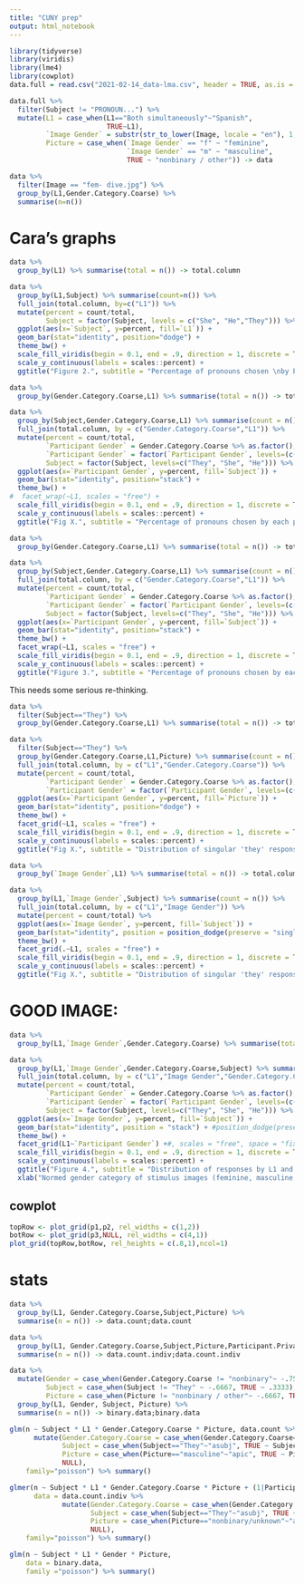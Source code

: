 ```yaml
---
title: "CUNY prep"
output: html_notebook
---
```


```r
library(tidyverse)
library(viridis)
library(lme4)
library(cowplot)
data.full = read.csv("2021-02-14_data-lma.csv", header = TRUE, as.is = TRUE)

data.full %>% 
  filter(Subject != "PRONOUN...") %>% 
  mutate(L1 = case_when(L1=="Both simultaneously"~"Spanish",
                        TRUE~L1),
         `Image Gender` = substr(str_to_lower(Image, locale = "en"), 1, 1),
         Picture = case_when(`Image Gender` == "f" ~ "feminine",
                             `Image Gender` == "m" ~ "masculine",
                             TRUE ~ "nonbinary / other")) -> data
```

```r
data %>% 
  filter(Image == "fem- dive.jpg") %>% 
  group_by(L1,Gender.Category.Coarse) %>% 
  summarise(n=n())
```


# Cara's graphs

```r
data %>% 
  group_by(L1) %>% summarise(total = n()) -> total.column

data %>% 
  group_by(L1,Subject) %>% summarise(count=n()) %>% 
  full_join(total.column, by=c("L1")) %>% 
  mutate(percent = count/total,
         Subject = factor(Subject, levels = c("She", "He","They"))) %>% 
  ggplot(aes(x=`Subject`, y=percent, fill=`L1`)) +
  geom_bar(stat="identity", position="dodge") +
  theme_bw() +
  scale_fill_viridis(begin = 0.1, end = .9, direction = 1, discrete = TRUE, option = "C") +
  scale_y_continuous(labels = scales::percent) +
  ggtitle("Figure 2.", subtitle = "Percentage of pronouns chosen \nby English and Spanish L1 speakers") #-> p1
```


```r
data %>% 
  group_by(Gender.Category.Coarse,L1) %>% summarise(total = n()) -> total.column

data %>% 
  group_by(Subject,Gender.Category.Coarse,L1) %>% summarise(count = n()) %>% 
  full_join(total.column, by = c("Gender.Category.Coarse","L1")) %>% 
  mutate(percent = count/total,
         `Participant Gender` = Gender.Category.Coarse %>% as.factor(),
         `Participant Gender` = factor(`Participant Gender`, levels=(c("woman","man","nonbinary","other"))),
         Subject = factor(Subject, levels=c("They", "She", "He"))) %>% 
  ggplot(aes(x=`Participant Gender`, y=percent, fill=`Subject`)) +
  geom_bar(stat="identity", position="stack") +
  theme_bw() +
#  facet_wrap(~L1, scales = "free") +
  scale_fill_viridis(begin = 0.1, end = .9, direction = 1, discrete = TRUE, option = "D") +
  scale_y_continuous(labels = scales::percent) +
  ggtitle("Fig X.", subtitle = "Percentage of pronouns chosen by each participant gender category")
```



```r
data %>% 
  group_by(Gender.Category.Coarse,L1) %>% summarise(total = n()) -> total.column

data %>% 
  group_by(Subject,Gender.Category.Coarse,L1) %>% summarise(count = n()) %>% 
  full_join(total.column, by = c("Gender.Category.Coarse","L1")) %>% 
  mutate(percent = count/total,
         `Participant Gender` = Gender.Category.Coarse %>% as.factor(),
         `Participant Gender` = factor(`Participant Gender`, levels=(c("woman","man","nonbinary","other"))),
         Subject = factor(Subject, levels=c("They", "She", "He"))) %>% 
  ggplot(aes(x=`Participant Gender`, y=percent, fill=`Subject`)) +
  geom_bar(stat="identity", position="stack") +
  theme_bw() +
  facet_wrap(~L1, scales = "free") +
  scale_fill_viridis(begin = 0.1, end = .9, direction = 1, discrete = TRUE, option = "D") +
  scale_y_continuous(labels = scales::percent) +
  ggtitle("Figure 3.", subtitle = "Percentage of pronouns chosen by each participant gender category") #-> p2
```

This needs some serious re-thinking.
```r
data %>% 
  filter(Subject=="They") %>% 
  group_by(Gender.Category.Coarse,L1) %>% summarise(total = n()) -> total.column

data %>% 
  filter(Subject=="They") %>% 
  group_by(Gender.Category.Coarse,L1,Picture) %>% summarise(count = n()) %>% 
  full_join(total.column, by = c("L1","Gender.Category.Coarse")) %>% 
  mutate(percent = count/total,
         `Participant Gender` = Gender.Category.Coarse %>% as.factor(),
         `Participant Gender` = factor(`Participant Gender`, levels=(c("woman","man","nonbinary","other")))) %>% 
  ggplot(aes(x=`Participant Gender`, y=percent, fill=`Picture`)) +
  geom_bar(stat="identity", position="dodge") +
  theme_bw() +
  facet_grid(~L1, scales = "free") +
  scale_fill_viridis(begin = 0.1, end = .9, direction = 1, discrete = TRUE, option = "D") +
  scale_y_continuous(labels = scales::percent) +
  ggtitle("Fig X.", subtitle = "Distribution of singular 'they' responses by L1 and Participant Gender across Image Gender")
```

```r
data %>% 
  group_by(`Image Gender`,L1) %>% summarise(total = n()) -> total.column

data %>% 
  group_by(L1,`Image Gender`,Subject) %>% summarise(count = n()) %>% 
  full_join(total.column, by = c("L1","Image Gender")) %>% 
  mutate(percent = count/total) %>% 
  ggplot(aes(x=`Image Gender`, y=percent, fill=`Subject`)) +
  geom_bar(stat="identity", position = position_dodge(preserve = "single")) +
  theme_bw() +
  facet_grid(.~L1, scales = "free") +
  scale_fill_viridis(begin = 0.1, end = .9, direction = 1, discrete = TRUE, option = "D") +
  scale_y_continuous(labels = scales::percent) +
  ggtitle("Fig X.", subtitle = "Distribution of singular 'they' responses by L1 and Participant Gender across Image Gender")
```
# GOOD IMAGE:

```r
data %>% 
  group_by(L1,`Image Gender`,Gender.Category.Coarse) %>% summarise(total = n()) -> total.column

data %>% 
  group_by(L1,`Image Gender`,Gender.Category.Coarse,Subject) %>% summarise(count = n()) %>% 
  full_join(total.column, by = c("L1","Image Gender","Gender.Category.Coarse")) %>% 
  mutate(percent = count/total,
         `Participant Gender` = Gender.Category.Coarse %>% as.factor(),
         `Participant Gender` = factor(`Participant Gender`, levels=(c("woman","man","other","nonbinary"))),
         Subject = factor(Subject, levels=c("They", "She", "He"))) %>% 
  ggplot(aes(x=`Image Gender`, y=percent, fill=`Subject`)) +
  geom_bar(stat="identity", position = "stack") + #position_dodge(preserve = "single")
  theme_bw() +
  facet_grid(L1~`Participant Gender`) +#, scales = "free", space = "fixed") +
  scale_fill_viridis(begin = 0.1, end = .9, direction = 1, discrete = TRUE, option = "D") +
  scale_y_continuous(labels = scales::percent) +
  ggtitle("Figure 4.", subtitle = "Distribution of responses by L1 and Gender across image type") +
  xlab("Normed gender category of stimulus images (feminine, masculine, nonbinary/unknown)") #-> p3
```

## cowplot
```r
topRow <- plot_grid(p1,p2, rel_widths = c(1,2))
botRow <- plot_grid(p3,NULL, rel_widths = c(4,1))
plot_grid(topRow,botRow, rel_heights = c(.8,1),ncol=1)
```

# stats

```r
data %>% 
  group_by(L1, Gender.Category.Coarse,Subject,Picture) %>% 
  summarise(n = n()) -> data.count;data.count

data %>% 
  group_by(L1, Gender.Category.Coarse,Subject,Picture,Participant.Private.ID) %>% 
  summarise(n = n()) -> data.count.indiv;data.count.indiv

data %>% 
  mutate(Gender = case_when(Gender.Category.Coarse != "nonbinary"~ -.75, TRUE ~ .25),
         Subject = case_when(Subject != "They" ~ -.6667, TRUE ~ .3333),
         Picture = case_when(Picture != "nonbinary / other"~ -.6667, TRUE ~ .3333)) %>% 
  group_by(L1, Gender, Subject, Picture) %>% 
  summarise(n = n()) -> binary.data;binary.data
```


```r
glm(n ~ Subject * L1 * Gender.Category.Coarse * Picture, data.count %>% 
      mutate(Gender.Category.Coarse = case_when(Gender.Category.Coarse=="nonbinary"~"agend", TRUE ~ Gender.Category.Coarse),
             Subject = case_when(Subject=="They"~"asubj", TRUE ~ Subject),
             Picture = case_when(Picture=="masculine"~"apic", TRUE ~ Picture),
             NULL), 
    family="poisson") %>% summary()
```



```r
glmer(n ~ Subject * L1 * Gender.Category.Coarse * Picture + (1|Participant.Private.ID), 
      data = data.count.indiv %>% 
             mutate(Gender.Category.Coarse = case_when(Gender.Category.Coarse=="nonbinary"~"agend", TRUE ~ Gender.Category.Coarse),
                    Subject = case_when(Subject=="They"~"asubj", TRUE ~ Subject),
                    Picture = case_when(Picture=="nonbinary/unknown"~"apic", TRUE ~ Picture),
                    NULL), 
    family="poisson") %>% summary()
```

```r
glm(n ~ Subject * L1 * Gender * Picture, 
    data = binary.data, 
    family ="poisson") %>% summary()
```

